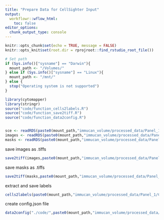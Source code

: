 ```yaml
---
title: "Prepare Data for CellSighter Input"
output:
  workflowr::wflow_html:
    toc: false
editor_options:
  chunk_output_type: console
---
```


```r
knitr::opts_chunk$set(echo = TRUE, message = FALSE)
knitr::opts_knit$set(root.dir = rprojroot::find_rstudio_root_file())

# Set path
if (Sys.info()["sysname"] == "Darwin"){
  mount_path <- "/Volumes/"
} else if (Sys.info()["sysname"] == "Linux"){
  mount_path <- "/mnt/"
} else {
  stop("Operating system is not supported")
}
```

```r
library(cytomapper)
library(stringr)
source("code/function_cells2labels.R")
source("code/function_save2tiff.R")
source("code/function_data2config.R")


sce <- readRDS(paste0(mount_path,"immucan_volume/processed_data/Panel_1/cell_classification/sce_selected.rds"))
images <- readRDS(paste0(mount_path,"immucan_volume/processed_data/Panel_1/cell_classification/all_images.rds"))
masks <- readRDS(paste0(mount_path,"immucan_volume/processed_data/Panel_1/cell_classification/all_masks.rds"))

```
save images as .tiffs
```r
save2tiff(images,paste0(mount_path,"immucan_volume/processed_data/Panel_1/CellSighter/Input/"))
```

save masks as .tiffs
```r
save2tiff(masks,paste0(mount_path,"immucan_volume/processed_data/Panel_1/CellSighter/Input/"), masks = TRUE)
```

extract and save labels
```r
cells2labels(paste0(mount_path,"immucan_volume/processed_data/Panel_1/CellSighter/Input/"),sce, "image", "ObjectNumber", "cell_labels")
```


create config.json file
```r
data2config("./code/",paste0(mount_path,"immucan_volume/processed_data/Panel_1/CellSighter/Input/"),blacklist = c("DNA1,DNA2,HistoneH3"))
```

